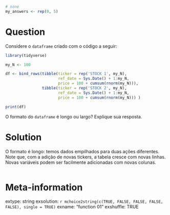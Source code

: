 ```r
```

```r
# none
my_answers <- rep(0, 5)
```

Question
========

Considere o `dataframe` criado com o código a seguir:

```r
library(tidyverse)

my_N <- 100

df <- bind_rows(tibble(ticker = rep('STOCK 1', my_N),
                       ref_date = Sys.Date() + 1:my_N,
                       price = 100 + cumsum(rnorm(my_N))),
                tibble(ticker = rep('STOCK 2', my_N),
                       ref_date = Sys.Date() + 1:my_N,
                       price = 100 + cumsum(rnorm(my_N))) )

print(df)
```

O formato do `dataframe` é longo ou largo? Explique sua resposta.


Solution
================

O formato é longo: temos dados empilhados para duas ações diferentes. Note que, com a adição de novas tickers, a tabela cresce com novas linhas. Novas variáveis podem ser facilmente adicionadas com novas colunas.

```r
```


Meta-information
================
extype: string
exsolution: `r mchoice2string(c(TRUE, FALSE, FALSE, FALSE, FALSE), single = TRUE)`
exname: "function 01"
exshuffle: TRUE

